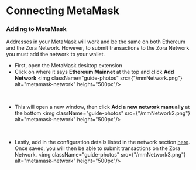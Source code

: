 # Connecting MetaMask

### Adding to MetaMask
Addresses in your MetaMask will work and be the same on both Ethereum and the Zora Network.
However, to submit transactions to the Zora Network you must add the network to your wallet. 

- First, open the MetaMask desktop extension
- Click on where it says **Ethereum Mainnet** at the top and click **Add Network** 
<img className="guide-photos" src={"/mmNetwork.png"} alt="metamask-network" height="500px"/>

<br/>

- This will open a new window, then click **Add a new network manually** at the bottom
<img className="guide-photos" src={"/mmNetwork2.png"} alt="metamask-network" height="500px"/>

<br/>

- Lastly, add in the configuration details listed in the network section [here](./network). Once saved, you will then be able to submit transactions on the Zora Network.
<img className="guide-photos" src={"/mmNetwork3.png"} alt="metamask-network" height="500px"/>

